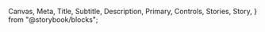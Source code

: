   Canvas,
  Meta,
  Title,
  Subtitle,
  Description,
  Primary,
  Controls,
  Stories,
  Story,
} from "@storybook/blocks";


<Meta of={FootnoteStories} />
<Title />

`import { Footnote } from '@nds_core/nds'`

### PROPS & METHODS

<Controls />

### Usage criteria

- In an instance when there is another sticky item on the page (i.e the cart summary unexpanded/collapsed), the `Footnote` must be layered on top of that
- Can be dismissed by clicking the close button, clicking anywhere outside of the Footnote, or by pressing `ESCAPE`

### Accessibility requirements

- Only one `Footnote` component should ever exist on a page at a time
- The `Footnote` component must be the last child in the `body` or `main`
  - When the `Footnote` is opened, the `inert` prop must be set on all children of `body` excluding the `Footnote`
- When the `Footnote` is closed, focus must be returned to the initiating element. See example below

### Available HTML tags

Some HTML tags are available in `Footnote` to fulfill some formatting requirements.

| HTML Tag | Effect                                                       |
| -------- | ------------------------------------------------------------ |
| `<a>`    | Generates a TDS link component, copying the tag's attributes |
| `<br>`   | Generates a normal HTML break tag (typically used for lists) |

<Story of={FootnoteStories.FootnoteExample} />
